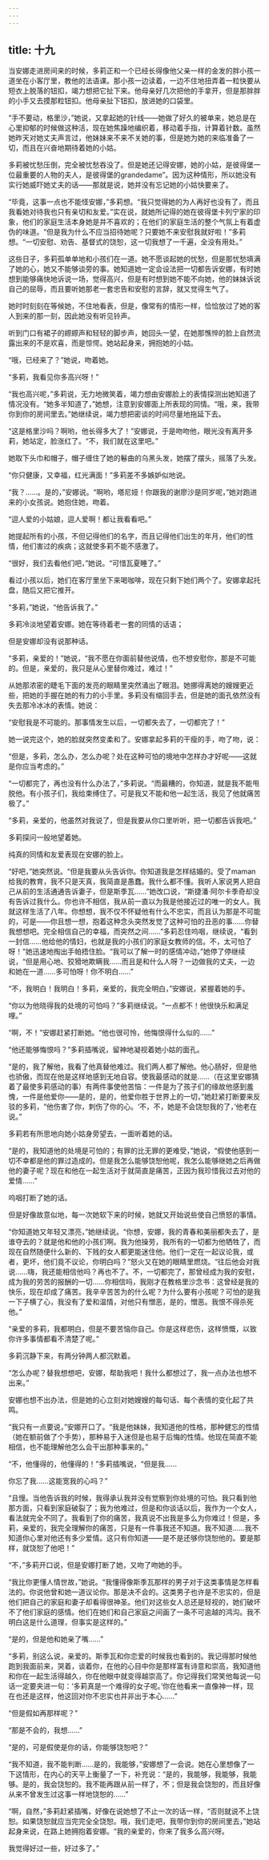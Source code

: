 ```yaml
---
---
---
```

title: 十九
---



当安娜走进房间来的时候，多莉正和一个已经长得像他父亲一样的金发的胖小孩一道坐在小客厅里，教他的法语课。那小孩一边读着，一边不住地扭弄着一粒快要从短衣上脱落的钮扣，竭力想把它扯下来。他母亲好几次把他的手拿开，但是那胖胖的小手又去摸那粒钮扣。他母亲扯下钮扣，放进她的口袋里。

“手不要动，格里沙，”她说，又拿起她的针线——她做了好久的被单来，她总是在心里抑郁的时候做这种活，现在她焦躁地编织着，移动着手指，计算着针数。虽然她昨天对她丈夫声言过，他妹妹来不来不关她的事，但是她为她的来临准备了一切，而且在兴奋地期待着她的小姑。

多莉被忧愁压倒，完全被忧愁吞没了。但是她还记得安娜，她的小姑，是彼得堡一位最重要的人物的夫人，是彼得堡的grandedame”。因为这种情形，所以她没有实行她威吓她丈夫的话——那就是说，她并没有忘记她的小姑快要来了。

“毕竟，这事一点也不能怪安娜，”多莉想。“我只觉得她的为人再好也没有了，而且我看她对待我也只有亲切和友爱。”实在说，就她所记得的她在彼得堡卡列宁家的印象，他们的家庭生活本身她是并不喜欢的；在他们的家庭生活的整个气氛上有着虚伪的味道。“但是我为什么不应当招待她呢？只要她不来安慰我就好啦！”多莉想。“一切安慰、劝告、基督式的饶恕，这一切我想了一千遍，全没有用处。”

这些日子，多莉孤单单地和小孩们在一道。她不愿谈起她的忧愁，但是那忧愁填满了她的心，她又不能够谈旁的事。她知道她一定会设法把一切都告诉安娜，有时她想到能够痛快地诉说一场，觉得高兴，但是有时想到她不能不向她，他的妹妹诉说自己的屈辱，而且要听她那老一套忠告和安慰的言辞，就又觉得生气了。

她时时刻刻在等候她，不住地看表，但是，像常有的情形一样，恰恰放过了她的客人到来的那一刻，因此她没有听见铃声。

听到门口有裙子的縩縩声和轻轻的脚步声，她回头一望，在她那憔悴的脸上自然流露出来的不是欢喜，而是惊愕。她站起身来，拥抱她的小姑。

“哦，已经来了？”她说，吻着她。

“多莉，我看见你多高兴呀！”

“我也高兴呢，”多莉说，无力地微笑着，竭力想由安娜脸上的表情探测出她知道了情况没有。“她多半知道了，”她想，注意到安娜面上所表现的同情。“哦，来，我带你到你的房间里去。”她继续说，竭力想把密谈的时间尽量地拖延下去。

“这是格里沙吗？啊哟，他长得多大了！”安娜说，于是吻吻他，眼光没有离开多莉，她站定，脸涨红了。“不，我们就在这里吧。”

她取下头巾和帽子，帽子缠住了她的鬈曲的乌黑头发，她摆了摆头，摇落了头发。

“你只健康，又幸福，红光满面！”多莉差不多嫉妒似地说。

“我？……。是的，”安娜说。“啊哟，塔尼娅！你跟我的谢廖沙是同岁呢，”她对跑进来的小女孩说。她抱住她，吻着。

“逗人爱的小姑娘，逗人爱啊！都让我看看吧。”

她提起所有的小孩，不但记得他们的名字，而且记得他们出生的年月，他们的性情，他们害过的疾病；这就使多莉不能不感激了。

“很好，我们去看他们吧，”她说。“可惜瓦夏睡了。”

看过小孩以后，她们在客厅里坐下来喝咖啡，现在只剩下她们两个了。安娜拿起托盘，随后又把它推开。

“多莉，”她说，“他告诉我了。”

多莉冷淡地望着安娜。她在等待着老一套的同情的话语；

但是安娜却没有说那种话。

“多莉，亲爱的！”她说，“我不愿在你面前替他说情，也不想安慰你，那是不可能的。但是，亲爱的，我只是从心里替你难过，难过！”

从她那浓密的睫毛下面的发亮的眼睛里突然涌出了眼泪。她挪得离她的嫂嫂更近些，把她的手握在她的有力的小手里。多莉没有缩回手去，但是她的面孔依然没有失去那冷冰冰的表情。她说：

“安慰我是不可能的。那事情发生以后，一切都失去了，一切都完了！”

她一说完这个，她的脸就突然变柔和了。安娜拿起多莉的干瘦的手，吻了吻，说：

“但是，多莉，怎么办，怎么办呢？处在这种可怕的境地中怎样办才好呢——这就是你应当考虑的。”

“一切都完了，再也没有什么办法了，”多莉说。“而最糟的，你知道，就是我不能甩脱他。有小孩子们，我给束缚住了。可是我又不能和他一起生活，我见了他就痛苦极了。”

“多莉，亲爱的，他虽然对我说了，但是我要从你口里听听，把一切都告诉我吧。”

多莉探问一般地望着她。

纯真的同情和友爱表现在安娜的脸上。

“好吧，”她突然说。“但是我要从头告诉你。你知道我是怎样结婚的。受了maman给我的教育，我不只是天真，我简直是愚蠢。我什么都不懂。我听人家说男人把自己从前的生活通通告诉妻子，但是斯季瓦……”她改口说，“斯捷潘·阿尔卡季奇却没有告诉过我什么。你也许不相信，我从前一直以为我是他接近过的唯一的女人。我就这样生活了八年。你想想，我不仅不怀疑他有什么不忠实，而且认为那是不可能的，可是——你且想一想，抱着这种念头突然发觉了这种可怕的丑恶的事……你替我想想吧。完全相信自己的幸福，而突然之间……”多莉忍住呜咽，继续说，“看到一封信……他给他的情妇，也就是我的小孩们的家庭女教师的信。不，太可怕了呀！”她迅速地掏出手帕捂住脸。“我可以了解一时的感情冲动，”她停了停继续说，“但是用心地、狡猾地欺瞒我……而且是和什么人呀？一边做我的丈夫，一边和她在一道……多可怕呀！你不明白……”

“不，我明白！我明白！多莉，亲爱的，我完全明白，”安娜说，紧握着她的手。

“你以为他晓得我的处境的可怕吗？”多莉继续说。“一点都不！他很快乐和满足哩。”

“啊，不！”安娜赶紧打断她。“他也很可怜，他悔恨得什么似的……”

“他还能够悔恨吗？”多莉插嘴说，留神地凝视着她小姑的面孔。

“是的，我了解他，我看了他真替他难过。我们两人都了解他。他心肠好，但是他也骄傲，而现在他是这样地感到无地自容。使我最感动的就是……（在这里安娜猜着了最使多莉感动的事）有两件事使他苦恼：一件是为了孩子们的缘故他感到羞愧，一件是他爱你——是的，是的，他爱你胜于世界上的一切，”她赶紧打断要来反驳的多莉，“他伤害了你，刺伤了你的心。‘不，不，她是不会饶恕我的了，’他老在说。”

多莉若有所思地向她小姑身旁望去，一面听着她的话。

“是的，我知道他的处境是可怕的；有罪的比无罪的更难受，”她说，“假使他感到一切不幸都是他的罪过造成的。但是我怎么能够饶恕他呢，我怎么能够继她之后再做他的妻子呢？现在和他在一起生活对于就简直是痛苦，正因为我珍惜我过去对他的爱情……”

呜咽打断了她的话。

但是好像故意似地，每一次她软下来的时候，她就又开始说些使自己愤怒的事情。

“你知道她又年轻又漂亮，”她继续说。“你想，安娜，我的青春和美丽都失去了，是谁夺去的？就是他和他的小孩们啊。我为他操劳，我所有的一切都为他牺牲了，而现在自然随便什么新的、下贱的女人都更能迷住他。他们一定在一起议论我，或者，更坏，他们竟不议论，你明白吗？”怒火又在她的眼睛里燃烧。“往后他会对我说……嗨，我还能相信他吗？再也不了。不，一切都完了，那曾经成为我的安慰，成为我的劳苦的报酬的一切……你相信吗，我刚才在教格里沙念书：这曾经是我的快乐，现在却成了痛苦。我辛辛苦苦为的什么呢？为什么要有小孩呢？可怕的是我一下子横了心，我没有了爱和温情，对他只有憎恶，是的，憎恶。我恨不得杀死他。”

“亲爱的多莉，我都明白，但是不要苦恼你自己。你是这样悲伤，这样愤慨，以致你许多事情都看不清楚了呢。”

多莉沉静下来，有两分钟两人都沉默着。

“怎么办呢？替我想想吧，安娜，帮助我吧！我什么都想过了，我一点办法也想不出来。”

安娜也想不出办法，但是她的心立刻对她嫂嫂的每句话、每个表情的变化起了共鸣。

“我只有一点要说，”安娜开口了。“我是他妹妹，我知道他的性格，那种健忘的性情（她在额前做了个手势），那种易于入迷但是也易于后悔的性情。他现在简直不能相信，也不能理解他怎么会干出那种事来的。”

“不，他懂得的，他懂得的！”多莉插嘴说，“但是我……

你忘了我……这能宽我的心吗？”

“且慢。当他告诉我的时候，我得承认我并没有觉察到你处境的可怕。我只看到他那方面，只看到家庭破裂了；我为他难过，但是和你谈话以后，我作为一个女人，看法就完全不同了。我看到了你的痛苦，我真说不出我是多么为你难过！但是，多莉，亲爱的，我完全理解你的痛苦，只是有一件事我还不知道。我不知道……我不知道你心里对他还有多少爱情。这只有你知道——是不是还够你饶恕他的。要是那样，就饶恕了他吧！”

“不，”多莉开口说，但是安娜打断了她，又吻了吻她的手。

“我比你更懂人情世故，”她说。“我懂得像斯季瓦那样的男子对于这类事情是怎样看法的。你说他曾和她一道议论你。那是决不会的。这类男子也许是不忠实的，但是他们把自己的家庭和妻子却看得很神圣。他们对这些女人总还是轻视的，她们破坏不了他们家庭的感情。他们在她们和自己家庭之间画了一条不可逾越的鸿沟。我不明白这是什么道理，但事实是这样的。”

“是的，但是他和她亲了嘴……”

“多莉，别这么说，亲爱的。斯季瓦和你恋爱的时候我也看到的。我记得那时候他跑到我面前来，哭着，谈着你，在他的心目中你是那样富有诗意和崇高，我知道他和你在一起生活得越久，你在他眼中就变得越崇高了。你记得我们常笑他每说一句话一定要夹进一句：‘多莉真是一个难得的女子呢。’你在他看来一直像神一样，现在也还是这样，他这回对你不忠实也并非出于本心……”

“但是假如再那样呢？”

“那是不会的，我想……”

“是的，可是假使是你的话，你能够饶恕吧？”

“我不知道，我不能判断……是的，我能够，”安娜想了一会说。她在心里想像了一下这情形，在内心的天平上衡量了一下，补充说：“是的，我能够，我能够，我能够。是的，我会饶恕的。我不能再跟从前一样了，不；但是我会饶恕的，而且好像从来不曾发生过这事一样地饶恕的……”

“啊，自然，”多莉赶紧插嘴，好像在说她想了不止一次的话一样，“否则就说不上饶恕。如果饶恕就应当完完全全饶恕。哦，我们走吧，我带你到你的房间里去，”她站起身来说，在路上她拥抱着安娜。“我的亲爱的，你来了我多么高兴呀。

我觉得好过一些，好过多了。”